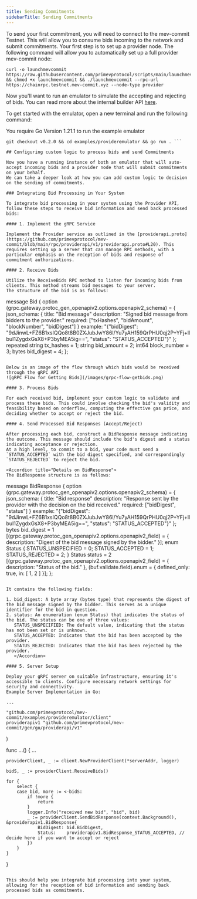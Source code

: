 ```yaml
---
title: Sending Commitments
sidebarTitle: Sending Commitments
---
```


To send your first commitment, you will need to connect to the mev-commit Testnet.
This will allow you to consume bids incoming to the network and submit commitments.
Your first step is to set up a provider node. The following command will allow you to automatically set up a full provider mev-commit node:

```
curl -o launchmevcommit https://raw.githubusercontent.com/primevprotocol/scripts/main/launchmevcommit && chmod +x launchmevcommit && ./launchmevcommit --rpc-url https://chainrpc.testnet.mev-commit.xyz --node-type provider
```

Now you'll want to run an emulator to simulate the accepting and rejecting of bids. You can read more about the internal builder API [here](/api-reference/provider/sendprocessedbids).

To get started with the emulator, open a new terminal and run the following command:

<Warning>You require Go Version 1.21.1 to run the example emulator</Warning>
``` git clone https://github.com/primevprotocol/mev-commit.git && cd mev-commit &&
git checkout v0.2.0 && cd examples/provideremulator && go run . ```

## Configuring custom logic to process bids and send Commitments

Now you have a running instance of both an emulator that will auto-accept incoming bids and a provider node that will submit commitments on your behalf.
We can take a deeper look at how you can add custom logic to decision on the sending of commitments.

### Integrating Bid Processing in Your System

To integrate bid processing in your system using the Provider API, follow these steps to receive bid information and send back processed bids:

#### 1. Implement the gRPC Service

Implement the Provider service as outlined in the [providerapi.proto](https://github.com/primevprotocol/mev-commit/blob/main/rpc/providerapi/v1/providerapi.proto#L20). This requires setting up a server that can manage RPC methods, with a particular emphasis on the reception of bids and response of commitment authorizations.

#### 2. Receive Bids

Utilize the ReceiveBids RPC method to listen for incoming bids from clients. This method streams bid messages to your server.
The structure of the bid is as follows:

```
message Bid {
  option (grpc.gateway.protoc_gen_openapiv2.options.openapiv2_schema) = {
    json_schema: {
      title: "Bid message"
      description: "Signed bid message from bidders to the provider."
      required: ["txHashes", "bidAmount", "blockNumber", "bidDigest"]
    }
    example: "{"bidDigest": "9dJinwL+FZ6B1xsIQQo8t8B0ZXJubJwY86l/Yu7yAH159QrPHU0qj2P+YFj+llbuI1ZygdxGsX8+P3byMEA5ig==", "status": "STATUS_ACCEPTED"}"
  };
  repeated string tx_hashes = 1;
  string bid_amount = 2;
  int64 block_number = 3;
  bytes bid_digest = 4;
};
```

Below is an image of the flow through which bids would be received through the gRPC API
![gRPC Flow for Getting Bids](/images/grpc-flow-getbids.png)

#### 3. Process Bids

For each received bid, implement your custom logic to validate and process these bids. This could involve checking the bid's validity and feasibility based on orderflow, computing the effective gas price, and deciding whether to accept or reject the bid.

#### 4. Send Processed Bid Responses (Accept/Reject)

After processing each bid, construct a BidResponse message indicating the outcome. This message should include the bid's digest and a status indicating acceptance or rejection.
At a high level, to commit to a bid, your code must send a `STATUS_ACCEPTED` with the bid digest specified, and correspondingly `STATUS_REJECTED` to reject the bid.

<Accordion title="Details on BidResponse">
The BidResponse structure is as follows:
```
message BidResponse {
  option (grpc.gateway.protoc_gen_openapiv2.options.openapiv2_schema) = {
    json_schema: {
      title: "Bid response"
      description: "Response sent by the provider with the decision on the bid received."
      required: ["bidDigest", "status"]
    }
    example: "{\"bidDigest\": \"9dJinwL+FZ6B1xsIQQo8t8B0ZXJubJwY86l/Yu7yAH159QrPHU0qj2P+YFj+llbuI1ZygdxGsX8+P3byMEA5ig==\", \"status\": \"STATUS_ACCEPTED\"}"
  };
  bytes bid_digest = 1 [(grpc.gateway.protoc_gen_openapiv2.options.openapiv2_field) = {
    description: "Digest of the bid message signed by the bidder."
  }];
  enum Status {
    STATUS_UNSPECIFIED = 0;
    STATUS_ACCEPTED = 1;
    STATUS_REJECTED = 2;
  }
  Status status = 2 [(grpc.gateway.protoc_gen_openapiv2.options.openapiv2_field) = {
    description: "Status of the bid."
  }, (buf.validate.field).enum = {
      defined_only: true,
      in: [
        1,
        2
      ]
  }];
};
```

It contains the following fields:

1. bid_digest: A byte array (bytes type) that represents the digest of the bid message signed by the bidder. This serves as a unique identifier for the bid in question.
2. status: An enumeration (enum Status) that indicates the status of the bid. The status can be one of three values:
   STATUS_UNSPECIFIED: The default value, indicating that the status has not been set or is unknown.
   STATUS_ACCEPTED: Indicates that the bid has been accepted by the provider.
   STATUS_REJECTED: Indicates that the bid has been rejected by the provider.
   </Accordion>

#### 5. Server Setup

Deploy your gRPC server on suitable infrastructure, ensuring it's accessible to clients. Configure necessary network settings for security and connectivity.
Example Server Implementation in Go:

```

	...

	"github.com/primevprotocol/mev-commit/examples/provideremulator/client"
	providerapiv1 "github.com/primevprotocol/mev-commit/gen/go/providerapi/v1"
)

func ...() {
	...

	providerClient, _ := client.NewProviderClient(*serverAddr, logger)

	bidS, _ := providerClient.ReceiveBids()

	for {
		select {
		case bid, more := <-bidS:
			if !more {
				return
			}
			logger.Info("received new bid", "bid", bid)
			_ := providerClient.SendBidResponse(context.Background(), &providerapiv1.BidResponse{
				BidDigest: bid.BidDigest,
				Status:    providerapiv1.BidResponse_STATUS_ACCEPTED, // decide here if you want to accept or reject
			})
		}
	}
}
```

This should help you integrate bid processing into your system, allowing for the reception of bid information and sending back processed bids as commitments.

